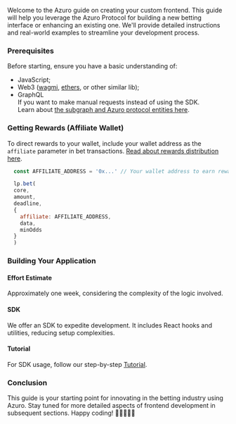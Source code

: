


<PageHeadline
  title="Developer guides"
  subTitle="Building Your Own Frontend with Azuro"
/>

Welcome to the Azuro guide on creating your custom frontend. This guide will help you leverage the Azuro Protocol for building a new betting interface or enhancing an existing one. We'll provide detailed instructions and real-world examples to streamline your development process.

### Prerequisites

Before starting, ensure you have a basic understanding of:
- JavaScript;
- Web3 ([wagmi](https://wagmi.sh/), [ethers](https://docs.ethers.org/v6/single-page/#getting-started), or other similar lib);
- GraphQL\
If you want to make manual requests instead of using the SDK.\
Learn about [the subgraph and Azuro protocol entities here](/subgraph/highlights).

### Getting Rewards (Affiliate Wallet)

To direct rewards to your wallet, include your wallet address as the `affiliate` parameter in bet transactions. [Read about rewards distribution here](/concepts/basic/rewards).

```js {1, 8}
  const AFFILIATE_ADDRESS = '0x...' // Your wallet address to earn rewards

  lp.bet(
  core,
  amount,
  deadline,
  {
    affiliate: AFFILIATE_ADDRESS,
    data,
    minOdds
  }
  )
```

### Building Your Application

#### Effort Estimate
Approximately one week, considering the complexity of the logic involved.

#### SDK
We offer an SDK to expedite development. It includes React hooks and utilities, reducing setup complexities.

#### Tutorial
For SDK usage, follow our step-by-step [Tutorial](/guides/tutorial).

### Conclusion
This guide is your starting point for innovating in the betting industry using Azuro. Stay tuned for more detailed aspects of frontend development in subsequent sections. Happy coding! 🚀👨‍💻👩‍💻

